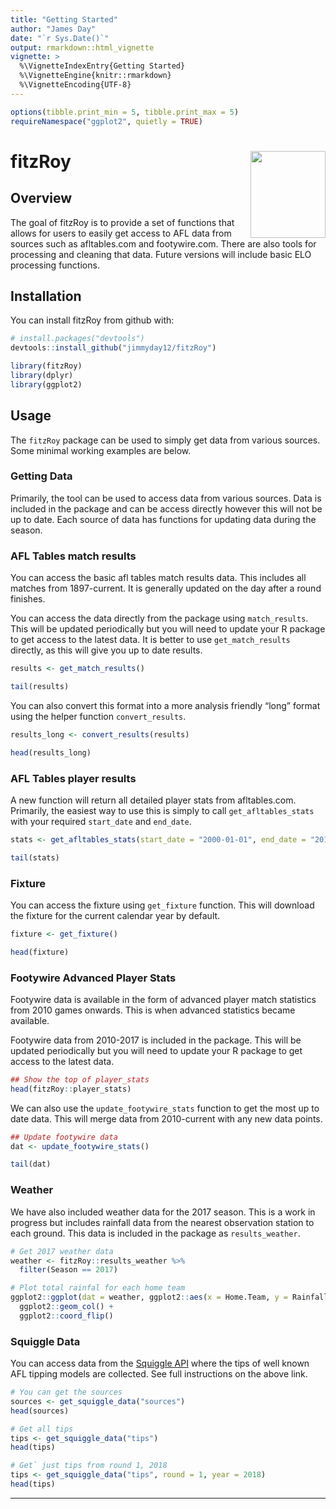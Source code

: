 ```yaml
---
title: "Getting Started"
author: "James Day"
date: "`r Sys.Date()`"
output: rmarkdown::html_vignette
vignette: >
  %\VignetteIndexEntry{Getting Started}
  %\VignetteEngine{knitr::rmarkdown}
  %\VignetteEncoding{UTF-8}
---
```

<!-- This vignette was automatically created from README.Rmd -->

```r
options(tibble.print_min = 5, tibble.print_max = 5)
requireNamespace("ggplot2", quietly = TRUE)
```

# fitzRoy <img src="../man/figures/fitz_hex.png" align="right" width="120" height="139"/>

## Overview
The goal of fitzRoy is to provide a set of functions that allows for users to easily get access to AFL data from sources such as afltables.com and footywire.com. There are also tools for processing and cleaning that data. Future versions will include basic ELO processing functions. 

## Installation

You can install fitzRoy from github with:

```r
# install.packages("devtools")
devtools::install_github("jimmyday12/fitzRoy")

library(fitzRoy)
library(dplyr)
library(ggplot2)
```

## Usage

The `fitzRoy` package can be used to simply get data from various sources. Some minimal working examples are below.

### Getting Data

Primarily, the tool can be used to access data from various sources. Data is included in the package and can be access directly however this will not be up to date. Each source of data has functions for updating data during the season. 

### AFL Tables match results
You can access the basic afl tables match results data. This includes all matches from 1897-current. It is generally updated on the day after a round finishes. 

You can access the data directly from the package using `match_results`. This will be updated periodically but you will need to update your R package to get access to the latest data. It is better to use `get_match_results` directly, as this will give you up to date results.

```r

results <- get_match_results()

tail(results)

```

You can also convert this format into a more analysis friendly "long" format using the helper function `convert_results`. 

```r
results_long <- convert_results(results)

head(results_long)
```

### AFL Tables player results
A new function will return all detailed player stats from afltables.com. Primarily, the easiest way to use this is simply to call `get_afltables_stats` with your required `start_date` and `end_date`.

```r
stats <- get_afltables_stats(start_date = "2000-01-01", end_date = "2018-06-01")

tail(stats)
```


### Fixture
You can access the fixture using `get_fixture` function. This will download the fixture for the current calendar year by default. 

```r
fixture <- get_fixture()

head(fixture)
```
### Footywire Advanced Player Stats
Footywire data is available in the form of advanced player match statistics from 2010 games onwards. This is when advanced statistics became available.

Footywire data from 2010-2017 is included in the package. This will be updated periodically but you will need to update your R package to get access to the latest data.

```r
## Show the top of player_stats
head(fitzRoy::player_stats)
```

We can also use the `update_footywire_stats` function to get the most up to date data. This will merge data from 2010-current with any new data points. 

```r
## Update footywire data
dat <- update_footywire_stats()

tail(dat)
```


### Weather
We have also included weather data for the 2017 season. This is a work in progress but includes rainfall data from the nearest observation station to each ground. This data is included in the package as `results_weather`.

```r
# Get 2017 weather data
weather <- fitzRoy::results_weather %>%
  filter(Season == 2017)

# Plot total rainfal for each home team
ggplot2::ggplot(dat = weather, ggplot2::aes(x = Home.Team, y = Rainfall)) +
  ggplot2::geom_col() + 
  ggplot2::coord_flip()

```


### Squiggle Data
You can access data from the [Squiggle API](api.squiggle.com.au) where the tips of well known AFL tipping models are collected. See full instructions on the above link. 

```r
# You can get the sources
sources <- get_squiggle_data("sources")
head(sources)
```

```r
# Get all tips
tips <- get_squiggle_data("tips")
head(tips)  
```

```r
# Get` just tips from round 1, 2018
tips <- get_squiggle_data("tips", round = 1, year = 2018)
head(tips)
```
---




